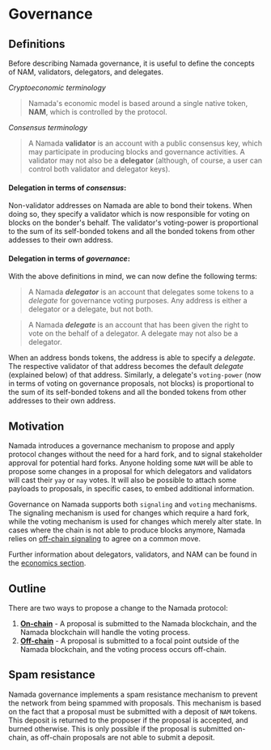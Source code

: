 
# Governance

## Definitions
Before describing Namada governance, it is useful to define the concepts of NAM, validators, delegators, and delegates.

*Cryptoeconomic terminology*
> Namada's economic model is based around a single native token, **NAM**, which is controlled by the protocol.

*Consensus terminology*
> A Namada **validator** is an account with a public consensus key, which may participate in producing blocks and governance activities. A validator may not also be a **delegator** (although, of course, a user can control both validator and delegator keys).

#### Delegation in terms of ***consensus***:

Non-validator addresses on Namada are able to bond their tokens. When doing so, they specify a validator which is now responsible for voting on blocks on the bonder's behalf.
The validator's voting-power is proportional to the sum of its self-bonded tokens and all the bonded tokens from other addesses to their own address.

#### Delegation in terms of ***governance***:

With the above definitions in mind, we can now define the following terms:

> A Namada ***delegator*** is an account that delegates some tokens to a _delegate_ for governance voting purposes. 
Any address is either a delegator or a delegate, but not both.

> A Namada ***delegate*** is an account that has been given the right to vote on the behalf of a delegator. 
A delegate may not also be a delegator.

When an address bonds tokens, the address is able to specify a *delegate*. 
The respective validator of that address becomes the default *delegate* (explained below) of that address. 
Similarly, a delegate's `voting-power` (now in terms of voting on governance proposals, not blocks) is proportional to the sum of its self-bonded tokens and all the bonded tokens from other addresses to their own address.

## Motivation
Namada introduces a governance mechanism to propose and apply protocol changes without the need for a hard fork, and to signal stakeholder approval for potential hard forks. 
Anyone holding some `NAM` will be able to propose some changes in a proposal for which delegators and validators will cast their `yay` or `nay` votes. 
It will also be possible to attach some payloads to proposals, in specific cases, to embed additional information. 

Governance on Namada supports both `signaling` and `voting` mechanisms. 
The signaling mechanism is used for changes which require a hard fork, while the voting mechanism is used for changes which merely alter state. 
In cases where the chain is not able to produce blocks anymore, Namada relies on [off-chain signaling](#off-chain-protocol) to agree on a common move.

Further information about delegators, validators, and NAM can be found in the [economics section](../economics.md).

## Outline
There are two ways to propose a change to the Namada protocol:

1. [**On-chain**](#on-chain-governance) - A proposal is submitted to the Namada blockchain, and the Namada blockchain will handle the voting process.
2. [**Off-chain**](#off-chain-governance) - A proposal is submitted to a focal point outside of the Namada blockchain, and the voting process occurs off-chain.

## Spam resistance

Namada governance implements a spam resistance mechanism to prevent the network from being spammed with proposals.
This mechanism is based on the fact that a proposal must be submitted with a deposit of `NAM` tokens.
This deposit is returned to the proposer if the proposal is accepted, and burned otherwise.
This is only possible if the proposal is submitted on-chain, as off-chain proposals are not able to submit a deposit.



